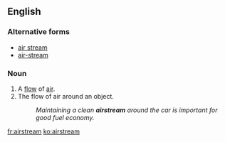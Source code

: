 ==English==

===Alternative forms===
*[[air stream]]
*[[air-stream]]


===Noun===
{{en-noun}}

# A [[flow]] of [[air]].
# The flow of air around an object.
#:''Maintaining a clean '''airstream''' around the car is important for good fuel economy.''

[[fr:airstream]]
[[ko:airstream]]